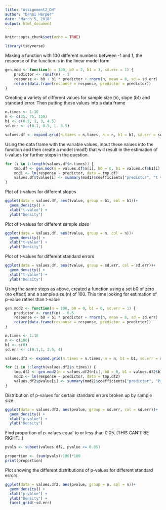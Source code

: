 ---
title: "Assignment2_DH"
author: "Danni Harper"
date: "March 5, 2018"
output: html_document
---

```{r setup, include=FALSE}
knitr::opts_chunk$set(echo = TRUE)
```

```{r}
library(tidyverse)
```
Making a function with 100 different numbers between -1 and 1, the response of the function is in the linear model form
```{r}
gen.mod <- function(n = 100, b0 = 2, b1 = 3, sd.err = 1) {
    predictor <- runif(n) - 1
    response <- b0 + b1 * predictor + rnorm(n, mean = 0, sd = sd.err)
    return(data.frame(response = response, predictor = predictor))
}
```

Creating a variety of different values for sample size (n), slope (b1) and standard error. Then putting these values into a data frame
```{r}
n.times <- 1:10
n <- c(25, 75, 150)
b1 <- c(0.5, 1, 3, 4.5)
sd.err <- c(0.1, 0.5, 1, 3.5)

values.df <- expand.grid(n.times = n.times, n = n, b1 = b1, sd.err = sd.err)
```

Using the data frame with the variable values, input these values into the function and then create a model (mod1) that will result in the estimation of t-values for further steps in the question.
```{r}
for (i in 1:length(values.df$n.times)) {
    tmp.df <- gen.mod(n = values.df$n[i], b0 = 0, b1 = values.df$b1[i], sd.err = values.df$sd.err[i])
    mod1 <- lm(response ~ predictor, data = tmp.df)
    values.df$tvalue[i] <- summary(mod1)$coefficients["predictor", "t value"]
}
```

Plot of t-values for different slopes
```{r}
ggplot(data = values.df, aes(tvalue, group = b1, col = b1))+
  geom_density() + 
  xlab("t-value") + 
  ylab("Density")
```

Plot of t-values for different sample sizes
```{r}
ggplot(data = values.df, aes(tvalue, group = n, col = n))+ 
  geom_density() + 
  xlab("t-value") + 
  ylab("Density")
```

Plot of t-values for different standard errors
```{r}
ggplot(data = values.df, aes(tvalue, group = sd.err, col = sd.err))+
  geom_density() + 
  xlab("t-value") + 
  ylab("Density")
```

Using the same steps as above, created a function using a set b0 of zero (no effect) and a sample size (n) of 100. This time looking for estimation of p-value rather than t-value

```{r}
gen.mod2 <- function(n = 100, b0 = 0, b1 = 0, sd.err = 1) {
    predictor <- runif(n) - 0.5
    response <- b0 + b1 * predictor + rnorm(n, mean = 0, sd = sd.err)
    return(data.frame(response = response, predictor = predictor))
}

```

```{r}
n.times <- 1:10
n <- c(100)
b1 <- c(0)
sd.err <- c(0.1,1, 2.5, 4)

values.df2 <- expand.grid(n.times = n.times, n = n, b1 = b1, sd.err = sd.err)
```

```{r}
for (i in 1:length(values.df2$n.times)) {
    tmp.df2 <- gen.mod2(n = values.df2$n[i], b0 = 0, b1 = values.df2$b1[i], sd.err = values.df2$sd.err[i])
    mod2 <- lm(response ~ predictor, data = tmp.df2)
    values.df2$pvalue[i] <- summary(mod2)$coefficients["predictor", "Pr(>|t|)"]
}
```


Distribution of p-values for certain standard errors broken up by sample size
```{r}
ggplot(data = values.df2, aes(pvalue, group = sd.err, col = sd.err))+
  geom_density() + 
  xlab("p-value") + 
  ylab("Density")
```

Find proportion of p-values equal to or less than 0.05. (THIS CAN'T BE RIGHT...)
```{r}
pvals <- subset(values.df2, pvalue <= 0.05)

proportion <- (sum(pvals)/100)*100
print(proportion)
```

Plot showing the different distributions of p-values for different standard errors.
```{r}
ggplot(data = values.df2, aes(pvalue, group = n, col = n))+
  geom_density() + 
  xlab("p-value") + 
  ylab("Density") +
  facet_grid(~sd.err)
```

